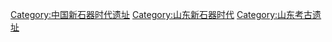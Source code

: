 [[Category:中国新石器时代遗址|Category:中国新石器时代遗址]]
[[Category:山东新石器时代|Category:山东新石器时代]]
[[Category:山东考古遗址|Category:山东考古遗址]]